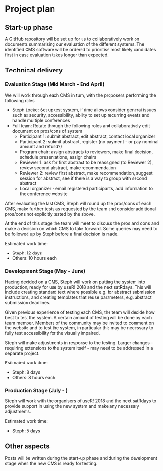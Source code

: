 # Project plan

## Start-up phase

<!--
Covering the planning phase, this section should provide a relatively detailed plan of how work will start on the project. This section is important because projects need to get up and running quickly.


 - [ ] Setting up collaboration platform inc. code for contributors etc.
 - [ ] Licence decisions
 - [ ] Reporting framework
-->

A GitHub repository will be set up for us to collaboratively work on documents
summarising our evaluation of the different systems. The identified CMS software
will be ordered to prioritise most likely candidates first in case evaluation 
takes longer than expected.

## Technical delivery
<!--
Covering the actual delivery of the project this section should provide at least a high-level the implementation. 

Including target dates is really important as you need to be committed and the ISC need to have a means of tracking delivery
-->

### Evaluation Stage (Mid March - End April)

We will work through each CMS in turn, with the proposers performing the 
following roles

 - Steph Locke: Set up test system, if time allows consider general issues such 
 as security, accessibility, ability to set up recurring events and handle 
 multiple conferences
 - Full team: Rotate through the following roles and collaboratively edit
 document on pros/cons of system
    - Participant 1: submit abstract, edit abstract, contact local organizer
    - Participant 2: submit abstract, register (no payment - or pay nominal 
    amount and refund?)
    - Program chair: assign abstracts to reviewers, make final decision, 
    schedule presentations, assign chairs
    - Reviewer 1: ask for first abstract to be reassigned (to Reviewer 2), 
    review second abstract, make recommendation
    - Reviewer 2: review first abstract, make recommendation, suggest session 
    for abstract, see if there is a way to group with second abstract
    - Local organizer - email registered participants, add information to the
    conference website
    
After evaluating the last CMS, Steph will round up the pros/cons of each CMS, 
make further tests as requested by the team and consider additional pros/cons 
not explicitly tested by the above.

At the end of this stage the team will meet to discuss the pros and cons and 
make a decision on which CMS to take forward. Some queries may need to be 
followed up by Steph before a final decision is made.

Estimated work time:

 - Steph: 12 days
 - Others: 10 hours each

### Development Stage (May - June)

Hacing decided on a CMS, Steph will work on putting the system into production,
ready for use by useR! 2018 and the next satRdays. This will include creating 
standard text where possible e.g. for abstract submission instructions, and 
creating templates that reuse parameters, e.g. abstract submission deadlines.

Given previous experience of testing each CMS, the team will decide how best to 
test the system. A certain amount of testing will be done by each team member. 
Members of the community may be invited to comment on the website 
and to test the system, in particular this may be necessary to fully test 
accessibility for the visually impaired.

Steph will make adjustments in response to the testing. Larger changes
- requiring extensions to the system itself - may need to be addressed in a 
separate project.

Estimated work time:

 - Steph: 8 days
 - Others: 8 hours each

### Production Stage (July - )

Steph will work with the organisers of useR! 2018 and the next satRdays to 
provide support in using the new system and make any necessary adjustments.

Estimated work time:

 - Steph: 5 days

## Other aspects
<!--
Covering non-technical activities like on-going publicity, paper preparation, discussion groups etc. that might be required to facilitate successful delivery of the project.

 - [ ] Announcement post
 - [ ] Delivery blog post
 - [ ] Twitter
 - [ ] UseR!
 - [ ] ISC meetings
-->
Posts will be written during the start-up phase and during the development stage
when the new CMS is ready for testing.